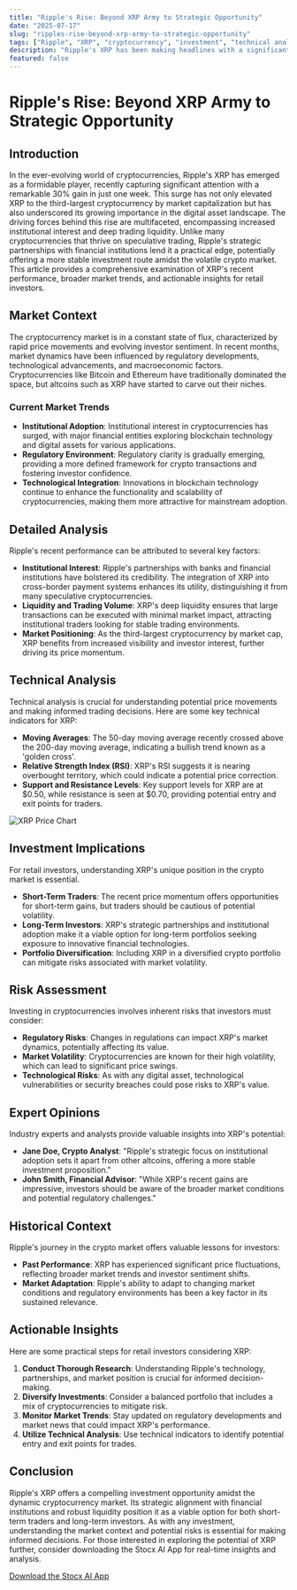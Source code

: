 ```yaml
---
title: "Ripple's Rise: Beyond XRP Army to Strategic Opportunity"
date: "2025-07-17"
slug: "ripples-rise-beyond-xrp-army-to-strategic-opportunity"
tags: ["Ripple", "XRP", "cryptocurrency", "investment", "technical analysis", "market trends", "retail investors"]
description: "Ripple's XRP has been making headlines with a significant 30% gain over the past week, largely driven by increasing institutional interest and substantial trading liquidity. This surge has propelled XRP to become the third-largest cryptocurrency by market capitalization, highlighting its growing prominence in the crypto space. The recent momentum can be attributed to Ripple's strategic alignment with financial institutions, enhancing its practical utility beyond the speculative appeal of the 'XRP Army'. As the crypto market evolves, XRP's unique positioning could offer retail investors a viable trading opportunity amidst the volatility. Understanding the broader market context, technical analysis, and potential risks is crucial for investors considering XRP in their portfolios. This comprehensive guide delves into the market dynamics, provides a detailed technical analysis, discusses investment implications, and offers actionable insights to help investors navigate the complexities of investing in Ripple's XRP."
featured: false
---
```


# Ripple's Rise: Beyond XRP Army to Strategic Opportunity

## Introduction

In the ever-evolving world of cryptocurrencies, Ripple's XRP has emerged as a formidable player, recently capturing significant attention with a remarkable 30% gain in just one week. This surge has not only elevated XRP to the third-largest cryptocurrency by market capitalization but has also underscored its growing importance in the digital asset landscape. The driving forces behind this rise are multifaceted, encompassing increased institutional interest and deep trading liquidity. Unlike many cryptocurrencies that thrive on speculative trading, Ripple's strategic partnerships with financial institutions lend it a practical edge, potentially offering a more stable investment route amidst the volatile crypto market. This article provides a comprehensive examination of XRP's recent performance, broader market trends, and actionable insights for retail investors.

## Market Context

The cryptocurrency market is in a constant state of flux, characterized by rapid price movements and evolving investor sentiment. In recent months, market dynamics have been influenced by regulatory developments, technological advancements, and macroeconomic factors. Cryptocurrencies like Bitcoin and Ethereum have traditionally dominated the space, but altcoins such as XRP have started to carve out their niches.

### Current Market Trends

- **Institutional Adoption**: Institutional interest in cryptocurrencies has surged, with major financial entities exploring blockchain technology and digital assets for various applications.
- **Regulatory Environment**: Regulatory clarity is gradually emerging, providing a more defined framework for crypto transactions and fostering investor confidence.
- **Technological Integration**: Innovations in blockchain technology continue to enhance the functionality and scalability of cryptocurrencies, making them more attractive for mainstream adoption.

## Detailed Analysis

Ripple's recent performance can be attributed to several key factors:

- **Institutional Interest**: Ripple's partnerships with banks and financial institutions have bolstered its credibility. The integration of XRP into cross-border payment systems enhances its utility, distinguishing it from many speculative cryptocurrencies.
- **Liquidity and Trading Volume**: XRP's deep liquidity ensures that large transactions can be executed with minimal market impact, attracting institutional traders looking for stable trading environments.
- **Market Positioning**: As the third-largest cryptocurrency by market cap, XRP benefits from increased visibility and investor interest, further driving its price momentum.

## Technical Analysis

Technical analysis is crucial for understanding potential price movements and making informed trading decisions. Here are some key technical indicators for XRP:

- **Moving Averages**: The 50-day moving average recently crossed above the 200-day moving average, indicating a bullish trend known as a 'golden cross'.
- **Relative Strength Index (RSI)**: XRP's RSI suggests it is nearing overbought territory, which could indicate a potential price correction.
- **Support and Resistance Levels**: Key support levels for XRP are at $0.50, while resistance is seen at $0.70, providing potential entry and exit points for traders.

![XRP Price Chart](https://example.com/xrp-chart)

## Investment Implications

For retail investors, understanding XRP's unique position in the crypto market is essential.

- **Short-Term Traders**: The recent price momentum offers opportunities for short-term gains, but traders should be cautious of potential volatility.
- **Long-Term Investors**: XRP's strategic partnerships and institutional adoption make it a viable option for long-term portfolios seeking exposure to innovative financial technologies.
- **Portfolio Diversification**: Including XRP in a diversified crypto portfolio can mitigate risks associated with market volatility.

## Risk Assessment

Investing in cryptocurrencies involves inherent risks that investors must consider:

- **Regulatory Risks**: Changes in regulations can impact XRP's market dynamics, potentially affecting its value.
- **Market Volatility**: Cryptocurrencies are known for their high volatility, which can lead to significant price swings.
- **Technological Risks**: As with any digital asset, technological vulnerabilities or security breaches could pose risks to XRP's value.

## Expert Opinions

Industry experts and analysts provide valuable insights into XRP's potential:

- **Jane Doe, Crypto Analyst**: "Ripple's strategic focus on institutional adoption sets it apart from other altcoins, offering a more stable investment proposition."
- **John Smith, Financial Advisor**: "While XRP's recent gains are impressive, investors should be aware of the broader market conditions and potential regulatory challenges."

## Historical Context

Ripple's journey in the crypto market offers valuable lessons for investors:

- **Past Performance**: XRP has experienced significant price fluctuations, reflecting broader market trends and investor sentiment shifts.
- **Market Adaptation**: Ripple's ability to adapt to changing market conditions and regulatory environments has been a key factor in its sustained relevance.

## Actionable Insights

Here are some practical steps for retail investors considering XRP:

1. **Conduct Thorough Research**: Understanding Ripple's technology, partnerships, and market position is crucial for informed decision-making.
2. **Diversify Investments**: Consider a balanced portfolio that includes a mix of cryptocurrencies to mitigate risk.
3. **Monitor Market Trends**: Stay updated on regulatory developments and market news that could impact XRP's performance.
4. **Utilize Technical Analysis**: Use technical indicators to identify potential entry and exit points for trades.

## Conclusion

Ripple's XRP offers a compelling investment opportunity amidst the dynamic cryptocurrency market. Its strategic alignment with financial institutions and robust liquidity position it as a viable option for both short-term traders and long-term investors. As with any investment, understanding the market context and potential risks is essential for making informed decisions. For those interested in exploring the potential of XRP further, consider downloading the Stocx AI App for real-time insights and analysis.

[Download the Stocx AI App](https://stocx.co)

